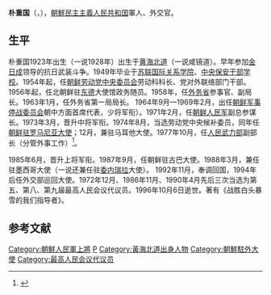 '''朴重国'''（{{lang-ko|박중국}}，{{bd|1923年||1996年|10月6日||catIdx=P}}），[[朝鮮民主主義人民共和国|朝鮮民主主義人民共和国]]軍人、外交官。

== 生平 ==
朴重国1923年出生（一说1928年）出生于[[黄海北道|黄海北道]]（一说咸镜道）。早年参加[[金日成|金日成]]领导的抗日武装斗争。1949年毕业于[[苏联国际关系学院|苏联国际关系学院]]、[[中央保安干部学校|中央保安干部学校]]。1954年起，任[[朝鲜劳动党中央委员会|朝鲜劳动党中央委员会]]劳动科科长、党对外联络部门干部。1956年起，任北朝鲜驻[[东德|东德]]大使馆政务随员。1958年，任[[朝鮮民主主義人民共和國外務省|外务省]]参事官、副局长。1963年1月，任外务省第一局局长。 1964年9月—1969年2月，出任[[朝鲜军事停战委员会|朝鲜军事停战委员会]]朝中方面首席代表，少将军衔）。1971年2月，任[[朝鲜人民军|朝鲜人民军]]副总参谋长。1973年3月，晋升中将军衔。1974年8月，当选劳动党中央候补委员，同年任[[朝鲜驻罗马尼亚大使|朝鲜驻罗马尼亚大使]]；12月，兼驻马耳他大使。1977年10月，任[[人民武力部|人民武力部]]副部长（分管外事工作）<ref>{{cite book|author=成都市地方志编纂委员会|title=《成都市志: 外事志》|publisher=世界知识出版社|pages=86頁}}</ref>。

1985年6月，晋升上将军衔。1987年9月，任朝鲜驻古巴大使。1988年3月，兼任驻墨西哥大使（一说还兼任驻[[委内瑞拉|委内瑞拉]]大使）。 1992年11月，奉调回国，1994年后任外交部巡回大使。1972年12月、1986年11月、1990年4月先后三次当选为第五、第八、第九届最高人民会议代议员。1996年10月6日逝世。著有《战胜白头暴雪的我们指导者》。

==参考文献==
{{reflist}}

{{DEFAULTSORT:Kim}}
[[Category:朝鮮人民軍上將|Category:朝鮮人民軍上將]]
[[Category:朴姓|P]]
[[Category:黃海北道出身人物|Category:黃海北道出身人物]]
[[Category:朝鮮駐外大使|Category:朝鮮駐外大使]]
[[Category:最高人民会议代议员|Category:最高人民会议代议员]]
